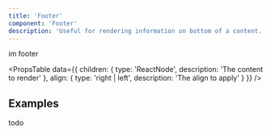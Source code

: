 ```yaml
---
title: 'Footer'
component: 'Footer'
description: 'Useful for rendering information on bottom of a content.'
---
```


<Footer>im footer</Footer>

<PropsTable
  data={{
    children: {
      type: 'ReactNode',
      description: 'The content to render'
    },
    align: {
      type: 'right | left',
      description: 'The align to apply'
    }
  }}
/>

## Examples

todo
